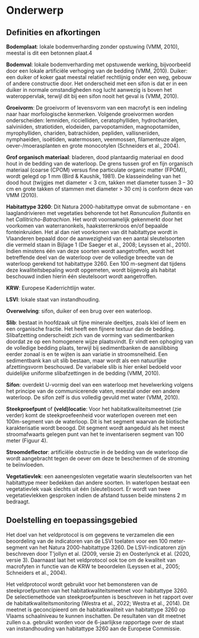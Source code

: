 # Onderwerp

## Definities en afkortingen

**Bodemplaat**: lokale bodemverharding zonder opstuwing (VMM, 2010), meestal is dit een betonnen plaat.4

**Bodemval**: lokale bodemverharding met opstuwende werking, bijvoorbeeld door een lokale artificiële verhoging van de bedding (VMM, 2010).
Duiker: een duiker of koker gaat meestal relatief rechtlijnig onder een weg, gebouw of andere constructie door.
Het onderscheid met een sifon is dat er in een duiker in normale omstandigheden nog lucht aanwezig is boven het wateroppervlak, terwijl dit bij een sifon nooit het geval is (VMM, 2010).

**Groeivorm**: De groeivorm of levensvorm van een macrofyt is een indeling naar haar morfologische kenmerken.
Volgende groeivormen worden onderscheiden: lemniden, riccielliden, ceratophylliden, hydrochariden, salviniiden, stratiotiden, elodeiden, parvopotamiden, magnopotamiden, myrophylliden, chariden, batrachiiden, pepliden, vallisneriiden, nymphaeiden, isoëtiden, watermossen, veenmossen, filamenteuze algen, oever-/moerasplanten en grote monocotylen (Schneiders et al., 2004).

**Grof organisch materiaal**: bladeren, dood plantaardig materiaal en dood hout in de bedding van de waterloop.
De grens tussen grof en fijn organisch materiaal (coarse (CPOM) versus fine particulate organic matter (FPOM)), wordt gelegd op 1 mm (Bird & Kaushik, 1981).
De klasseindeling van het dood hout (twijgjes met diameter \< 3 cm, takken met diameter tussen 3 -- 30 cm en grote takken of stammen met diameter \> 30 cm) is conform deze van VMM (2010).

**Habitattype 3260**: Dit Natura 2000-habitattype omvat de submontane - en laaglandrivieren met vegetaties behorende tot het *Ranunculion fluitantis* en het *Callitricho-Batrachion*.
Het wordt voornamelijk gekenmerkt door het voorkomen van waterranonkels, haaksterrenkroos en/of bepaalde fonteinkruiden.
Het al dan niet voorkomen van dit habitattype wordt in Vlaanderen bepaald door de aanwezigheid van een aantal sleutelsoorten die vermeld staan in Bijlage 1 (De Saeger et al., 2008; Leyssen et al., 2010).
Indien minstens één van deze soorten wordt aangetroffen, wordt het betreffende deel van de waterloop over de volledige breedte van de waterloop gerekend tot habitattype 3260.
Een 100 m-segment dat tijdens deze kwaliteitsbepaling wordt opgemeten, wordt bijgevolg als habitat beschouwd indien hierin één sleutelsoort wordt aangetroffen.

**KRW**: Europese Kaderrichtlijn water.

**LSVI**: lokale staat van instandhouding.

**Overwelving**: sifon, duiker of een brug over een waterloop.

**Slib**: bestaat in hoofdzaak uit fijne minerale deeltjes, zoals klei of leem en een organische fractie.
Het heeft een fijnere textuur dan de bedding.
Slibafzetting onderscheidt zich van de vorming van sedimentbanken doordat ze op een homogenere wijze plaatsvindt.
Er vindt een ophoging van de volledige bedding plaats, terwijl bij sedimentbanken de aanslibbing eerder zonaal is en te wijten is aan variatie in stroomsnelheid.
Een sedimentbank kan uit slib bestaan, maar wordt als een natuurlijke afzettingsvorm beschouwd.
De variabele slib is hier enkel bedoeld voor duidelijke uniforme slibafzettingen in de bedding (VMM, 2010).

**Sifon**: overdekt U-vormig deel van een waterloop met hevelwerking volgens het principe van de communicerende vaten, meestal onder een andere waterloop.
De sifon zelf is dus volledig gevuld met water (VMM, 2010).

**Steekproefpunt** of **(veld)locatie**: Voor het habitatkwaliteitsmeetnet (zie verder) komt de steekproefeenheid voor waterlopen overeen met een 100m-segment van de waterloop.
Dit is het segment waarvan de biotische karakterisatie wordt beoogd.
Dit segment wordt aangeduid als het meest stroomafwaarts gelegen punt van het te inventariseren segment van 100 meter (Figuur 4).

**Stroomdeflector**: artificiële obstructie in de bedding van de waterloop die wordt aangebracht tegen de oever om deze te beschermen of de stroming te beïnvloeden.

**Vegetatievlek**: een aaneengesloten vegetatie waarin sleutelsoorten van het habitattype meer bedekken dan andere soorten.
In waterlopen bestaat een vegetatievlek vaak slechts uit één (sleutel)soort.
Er wordt van twee vegetatievlekken gesproken indien de afstand tussen beide minstens 2 m bedraagt.

## Doelstelling en toepassingsgebied

Het doel van het veldprotocol is om gegevens te verzamelen die een beoordeling van de indicatoren van de LSVI toelaten voor een 100 meter-segment van het Natura 2000-habitattype 3260.
De LSVI-indicatoren zijn beschreven door T'jollyn et al. (2009, versie 2) en Oosterlynck et al. (2020, versie 3).
Daarnaast laat het veldprotocol ook toe om de kwaliteit van macrofyten in functie van de KRW te beoordelen (Leyssen et al., 2005; Schneiders et al., 2004).

Het veldprotocol wordt gebruikt voor het bemonsteren van de steekproefpunten van het habitatkwaliteitsmeetnet voor habitattype 3260.
De selectiemethode van steekproefpunten is beschreven in het rapport over de habitatkwaliteitsmonitoring (Westra et al., 2022; Westra et al., 2014).
Dit meetnet is geconcipieerd om de habitatkwaliteit van habitattype 3260 op Vlaams schaalniveau te kunnen inschatten.
De resultaten van dit meetnet zullen o.a.
gebruikt worden voor de 6-jaarlijkse rapportage over de staat van instandhouding van habitattype 3260 aan de Europese Commissie.

